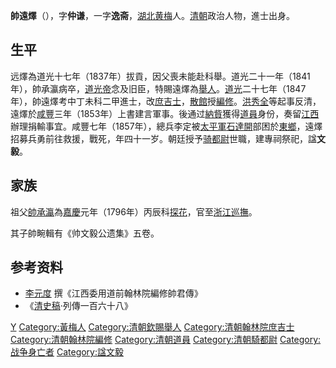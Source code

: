 {{明清人物信息框
| 姓名 = 帥遠燡
| 原名 =
| 圖片名稱=
| 圖片大小 =
| 圖片說明 =
| 最高職務 = 道員
| 屆數 = 
| 國家 = 大清
| 前任 = 
| 繼任 = 
| 爵位 = 追贈騎都尉
| 籍貫 = [[湖北省|湖北省]][[黄梅縣|黄梅縣]]
| 族裔 = 漢族
| 旗籍 = 
| 字號 = 字仲谦，一字逸斋
| 諡號 = 文毅
| 出生日期 = [[嘉慶|嘉慶]]二十二年（1817年）
| 出生地點 = [[湖北省|湖北省]][[黄梅縣|黄梅縣]]
| 逝世日期 = [[咸豐_(年號)|咸豐]]七年（1857年）
| 逝世地點 = [[江西省|江西省]][[東鄉|東鄉]]
| 陵墓 =
| 配偶 =
| 親屬 = 祖父[[帥承瀛|帥承瀛]]
| 出身 = 
*道光十七年拔貢
*道光二十一年特賜[[舉人|舉人]]
*道光二十七年丁未科進士出身
| 經歷 = 
*翰林院[[庶吉士|庶吉士]]（道光二十七年）
*[[散館|散館]]授[[編修|編修]]（道光三十年）
*道員，留[[江西|江西]]辦理捐輸事宜（咸豐年間）
| 著作 =
*《帅文毅公遗集》五卷
}}
'''帥遠燡'''（{{bd|1817年||1857年|catIdx=S帅}}），字'''仲谦'''，一字'''逸斋'''，[[湖北|湖北]][[黄梅|黄梅]]人。[[清朝|清朝]]政治人物，進士出身。

==生平==
远燡為道光十七年（1837年）拔貢，因父喪未能赴科舉。道光二十一年（1841年），帥承瀛病卒，[[道光帝|道光帝]]念及旧臣，特賜遠燡為[[舉人|舉人]]。[[道光|道光]]二十七年（1847年），帥遠燡考中丁未科二甲進士，改[[庶吉士|庶吉士]]，[[散館|散館]]授[[編修|編修]]。[[洪秀全|洪秀全]]等起事反清，遠燡於[[咸丰_(年号)|咸豐]]三年（1853年）上書建言軍事。後通过[[納貲|納貲]]獲得[[道員|道員]]身份，奏留[[江西|江西]]辦理捐輸事宜。咸豐七年（1857年），總兵李定被[[太平軍|太平軍]][[石達開|石達開]]部困於[[東鄉|東鄉]]，遠燡招募兵勇前往救援，戰死，年四十一岁。朝廷授予[[骑都尉|骑都尉]]世職，建專祠祭祀，諡'''文毅'''。

== 家族 ==
祖父[[帥承瀛|帥承瀛]]為[[嘉慶|嘉慶]]元年（1796年）丙辰科[[探花|探花]]，官至[[浙江|浙江]][[巡撫|巡撫]]。

其子帥畹輯有《帅文毅公遗集》五卷。

==参考资料==
*[[李元度|李元度]] 撰《江西委用道前翰林院編修帥君傳》
*《[[清史稿|清史稿]]·列傳一百六十八》

{{道光二十七年丁未科殿試金榜}}

{{Authority control}}

{{DEFAULTSORT:Shuai帥}}
[[Category:帅姓|Y]]
[[Category:黃梅人|Category:黃梅人]]
[[Category:清朝欽賜舉人|Category:清朝欽賜舉人]]
[[Category:清朝翰林院庶吉士|Category:清朝翰林院庶吉士]]
[[Category:清朝翰林院編修|Category:清朝翰林院編修]]
[[Category:清朝道員|Category:清朝道員]]
[[Category:清朝騎都尉|Category:清朝騎都尉]]
[[Category:战争身亡者|Category:战争身亡者]]
[[Category:諡文毅|Category:諡文毅]]